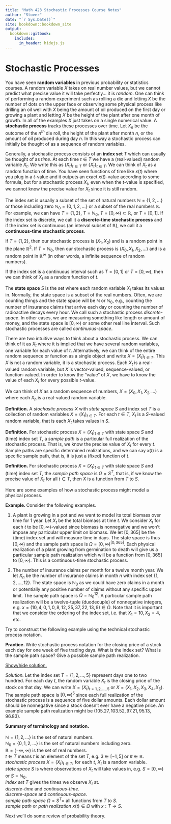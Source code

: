 ```yaml
---
title: "Math 423 Stochastic Processes Course Notes"
author: "Stover"
date: "`r Sys.Date()`"
site: bookdown::bookdown_site
output:
  bookdown::gitbook:
    includes:
      in_header: hidejs.js
---
```


# Stochastic Processes 

You have seen **random variables** in previous probability or statistics courses. A random variable $X$ takes on real number values, but we cannot predict what precise value it will take perfectly... it is *random*. One can think of performing a random experiment such as rolling a die and letting $X$ be the number of dots on the upper face or observing some physical process like drilling an oil well with $X$ being the amount of oil produced on the first day or growing a plant and letting $X$ be the height of the plant after one month of growth. In all of the examples $X$ just takes on a single numerical value. A **stochastic process** tracks these processes over time. Let $X_n$ be the outcome of the $n^{th}$ die roll, the height of the plant after month $n$, or the amount of oil produced during day $n$. In this way a stochastic process can initially be thought of as a sequence of random variables.

<!--A **stochastic process** is like a generalization of a random variable, but it doesn't have to be a single numerical value and instead can be vector-valued or function-valued. -->

Generally, a stochastic process consists of an **index set** $T$ which can usually be thought of as *time*. At each time $t\in T$ we have a (real-valued) random variable $X_t$. We write this as $(X_t)_{t\in T}$ or $\{X_t\}_{t\in T}$. We can think of $X_t$ as a random function of time. You have seen functions of time like $x(t)$ where you plug in a $t$-value and it outputs an exact $x(t)$-value according to some formula, but for a stochastic process $X_t$, even when the $t$-value is specified, we cannot know the precise value for $X_t$ since it is still random. 

The index set is usually a subset of the set of natural numbers $\mathbb N=\{1,2,\ldots\}$ or those including zero $\mathbb N_0=\{0,1,2,\ldots\}$ or a subset of the real numbers $\mathbb R$. For example, we can have $T=\{1,2\}$, $T=\mathbb N_0$, $T=[0,\infty)\subset\mathbb R$, or $T=[0,1]$. If the index set is discrete, we call it a **discrete-time stochastic process** and if the index set is continuous (an interval subset of $\mathbb R$), we call it a **continuous-time stochastic process**. 

If $T=\{1,2\}$, then our stochastic process is $(X_1,X_2)$ and is a random point in the plane $\mathbb R^2$. If $T=\mathbb N_0$, then our stochastic process is $(X_0, X_1,X_2,\ldots)$ and is a random point in $\mathbb R^\infty$ (in other words, a infinite sequence of random numbers).  

If the index set is a continuous interval such as $T=[0,1]$ or $T=[0,\infty)$, then we can think of $X_t$ as a random function of $t$. 

The **state space** $S$ is the set where each random variable $X_t$ takes its values in. Normally, the state space is a subset of the real numbers. Often, we are counting things and the state space will be $\mathbb N$ or $\mathbb N_0$, e.g., counting the number of insurance claims that arrive each day or counting the number of radioactive decays every hour. We call such a stochastic process *discrete-space*. In other cases, we are measuring something like length or amount of money, and the state space is $[0,\infty)$ or some other real line interval. Such stochastic processes are called *continuous-space*. 

There are two intuitive ways to think about a stochastic process. We can think of it as $X_t$ where it is implied that we have several random variables, one variable for each value of $t$. Alternatively, we can think of the entire random sequence or function as a single object and write $X=(X_t)_{t\in T}$. This $X$ is not a random variable, it is a stochastic process. Each $X_t$ is a real-valued random variable, but $X$ is vector-valued, sequence-valued, or function-valued. In order to know the "value" of $X$, we have to know the value of each $X_t$ for every possible $t$-value.  

We can think of $X$ as a random sequence of numbers, $X=(X_0,X_1,X_2,\ldots)$ where each $X_n$ is a real-valued random variable.

<div class="defbox">
**Definition.** A *stochastic process* $X$ with *state space* $S$ and index set $T$ is a collection of random variables $X=(X_t)_{t\in T}$. For each $t\in T$, $X_t$ is a $S$-valued random variable, that is each $X_t$ takes values in $S$. 
</div>

<div class="defbox">
**Definition.** For stochastic process $X=(X_t)_{t\in T}$ with state space $S$ and (time) index set $T$, a *sample path* is a particular full realization of the stochastic process. That is, we know the precise value of $X_t$ for every $t$. Sample paths are specific determined realizations, and we can say $x(t)$ is a specific sample path, that is, it is just a (fixed) function of $t$.
</div>

<div class="defbox">
**Definition.** For stochastic process $X=(X_t)_{t\in T}$ with state space $S$ and (time) index set $T$, the *sample path space* is $\Omega=S^T$, that is, if we know the precise value of $X_t$ for all $t\in T$, then $X$ is a function from $T$ to $S$.
</div>

Here are some examples of how a stochastic process might model a physical process.

<div class="exbox">
**Example. ** 
Consider the following examples. 

(1) A plant is growing in a pot and we want to model its total biomass over time for 1 year. Let $X_t$ be the total biomass at time $t$. We consider $X_t$ for each $t$ to be $[0,\infty)$-valued since biomass is nonnegative and we won't impose any particular upper limit on biomass. We let $[0,365]$ be the (time) index set and will measure time in days. The state space is thus $[0,\infty)$ and the sample path space is $\Omega=[0,\infty)^{[0,365]}$. Each physical realization of a plant growing from germination to death will give us a particular sample path realization which will be a function from $[0,365]$ to $[0,\infty)$. This is a continuous-time stochastic process. 

(2) The number of insurance claims per month for a twelve month year. We let $X_n$ be the number of insurance claims in month $n$ with index set $\{1,2,\ldots,12\}$. The state space is $\mathbb N_0$ as we could have zero claims in a month or potentially any positive number of claims without any specific upper limit. The sample path space is $\Omega=\mathbb N_0^{12}$. A particular sample path realization will be a twelve-tuple (duodecuple) of nonnegative integers, e.g. $x=(10,4,0,1,0,8,12,25,37,22,13,9)\in\Omega$. Note that it is important that we consider the ordering of the index set, i.e. that $X_1=10, X_2=4$, etc.
<!--[$\square$]{style="float:right"}-->
</div>

Try to construct the following example using the technical stochastic process notation.

<div class="exbox">
**Practice. ** 
Write stochastic process notation for the closing price of a stock each day for one week of five trading days. What is the index set? What is the sample path space? Give a possible sample path realization.

<a href="javascript:unhide('ex1');">Show/hide solution.</a>

<div id="ex1" class="hiddendiv">
<!-- <div class="proofbox"> -->
*Solution.* 
Let the index set $T=\{1,2,\ldots,5\}$ represent days one to two hundred. For each day $t$, the random variable $X_t$ is the closing price of the stock on that day. We can write $X=(X_t)_{t=1,2,\ldots,5}$ or $X=(X_1,X_2,X_3,X_4,X_{5})$. The sample path space is $[0,\infty)^{5}$ since each full realization of the stochastic process is a sequence of five dollar amounts. Each dollar amount should be nonnegative since a stock doesn't ever have a negative price. An example sample path realization might be $(105.27,103.52,97.21,95.13,96.83)$.
<!--[$\square$]{style="float:right"}-->
</div>
</div>

<div class="defbox">
**Summary of terminology and notation.**<br><br>
$\mathbb N=\{1,2,\ldots\}$ is the set of natural numbers. <br>
$\mathbb N_0=\{0,1,2,\ldots\}$ is the set of natural numbers including zero. <br>
$\mathbb R=(-\infty,\infty)$ is the set of real numbers. <br>
$t\in T$ means $t$ is an element of the set $T$, e.g. $3\in [-1,5]$ or $\pi\in\mathbb R$.<br>
*stochastic process* $X=(X_t)_{t\in T}$, for each $t$, $X_t$ is a random variable. <br>
*state space* $S$ is where observations of $X_t$ will take values in, e.g. $S=[0,\infty)$ or $S=\mathbb N_0$.<br>
*index set* $T$ gives the times we observe $X_t$ at. <br>
*discrete-time* and *continuous-time*. <br>
*discrete-space* and *continuous-space*. <br>
*sample path space* $\Omega=S^T=$ all functions from $T$ to $S$. <br>
*sample path* or *path realization* $x(t)\in\Omega$ with $x:T\to S$. 
</div>

Next we'll do some review of probability theory.
